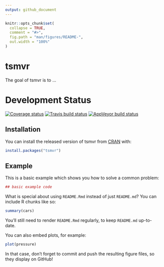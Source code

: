 ```yaml
---
output: github_document
---
```


<!-- README.md is generated from README.Rmd. Please edit that file -->

```r
knitr::opts_chunk$set(
  collapse = TRUE,
  comment = "#>",
  fig.path = "man/figures/README-",
  out.width = "100%"
)
```
# tsmvr

The goal of tsmvr is to ...

# Development Status

[![Coverage status](https://codecov.io/gh/spcorum/tsmvr/branch/master/graph/badge.svg)](https://codecov.io/github/spcorum/tsmvr?branch=master) [![Travis build status](https://travis-ci.org/spcorum/tsmvr.svg?branch=master)](https://travis-ci.org/spcorum/tsmvr) [![AppVeyor build status](https://ci.appveyor.com/api/projects/status/github/spcorum/tsmvr?branch=master&svg=true)](https://ci.appveyor.com/project/spcorum/tsmvr)

## Installation

You can install the released version of tsmvr from [CRAN](https://CRAN.R-project.org) with:

``` r
install.packages("tsmvr")
```

## Example

This is a basic example which shows you how to solve a common problem:

```r
## basic example code
```

What is special about using `README.Rmd` instead of just `README.md`? You can include R chunks like so:

```r
summary(cars)
```

You'll still need to render `README.Rmd` regularly, to keep `README.md` up-to-date.

You can also embed plots, for example:

```r
plot(pressure)
```

In that case, don't forget to commit and push the resulting figure files, so they display on GitHub!
